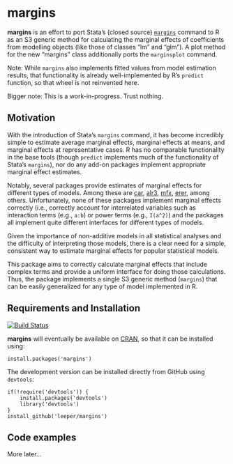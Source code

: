 # margins #

**margins** is an effort to port Stata's (closed source) [`margins`](http://www.stata.com/help.cgi?margins) command to R as an S3 generic method for calculating the marginal effects of coefficients from modelling objects (like those of classes "lm" and "glm"). A plot method for the new "margins" class additionally ports the `marginsplot` command.

Note: While `margins` also implements fitted values from model estimation results, that functionality is already well-implemented by R's `predict` function, so that wheel is not reinvented here.

Bigger note: This is a work-in-progress. Trust nothing.

## Motivation ##

With the introduction of Stata's `margins` command, it has become incredibly simple to estimate average marginal effects, marginal effects at means, and marginal effects at representative cases. R has no comparable functionality in the base tools (though `predict` implements much of the functionality of Stata's `margins`), nor do any add-on packages implement appropriate marginal effect estimates.

Notably, several packages provide estimates of marginal effects for different types of models. Among these are [car](http://cran.r-project.org/web/packages/car/index.html), [alr3](http://cran.r-project.org/web/packages/alr3/index.html), [mfx](http://cran.r-project.org/web/packages/mfx/index.html), [erer](http://cran.r-project.org/web/packages/erer/index.html), among others. Unfortunately, none of these packages implement marginal effects correctly (i.e., correctly account for interrelated variables such as interaction terms (e.g., `a:b`) or power terms (e.g., `I(a^2)`) and the packages all implement quite different interfaces for different types of models.

Given the importance of non-additive models in all statistical analyses and the difficulty of interpreting those models, there is a clear need for a simple, consistent way to estimate marginal effects for popular statistical models.

This package aims to correctly calculate marginal effects that include complex terms and provide a uniform interface for doing those calculations. Thus, the package implements a single S3 generic method (`margins`) that can be easily generalized for any type of model implemented in R.

## Requirements and Installation ##

[![Build Status](https://travis-ci.org/leeper/margins.png?branch=master)](https://travis-ci.org/leeper/margins)

**margins** will eventually be available on [CRAN](http://cran.r-project.org/web/packages/margins/index.html), so that it can be installed using:

```
install.packages('margins')
```

The development version can be installed directly from GitHub using `devtools`:

```
if(!require('devtools')) {
    install.packages('devtools')
    library('devtools')
}
install_github('leeper/margins')
```

## Code examples ##

More later...
